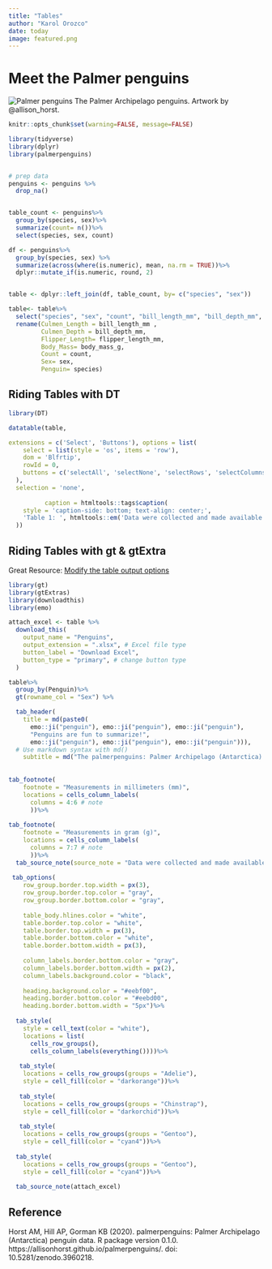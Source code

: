 ```yaml
---
title: "Tables"
author: "Karol Orozco"
date: today
image: featured.png
---
```



# Meet the Palmer penguins





![Palmer penguins](featured.png)
The Palmer Archipelago penguins. Artwork by @allison_horst.





```r
knitr::opts_chunk$set(warning=FALSE, message=FALSE)

library(tidyverse)
library(dplyr)
library(palmerpenguins)


# prep data
penguins <- penguins %>%
  drop_na()


table_count <- penguins%>%
  group_by(species, sex)%>%
  summarize(count= n())%>%
  select(species, sex, count)

df <- penguins%>%
  group_by(species, sex) %>% 
  summarize(across(where(is.numeric), mean, na.rm = TRUE))%>% 
  dplyr::mutate_if(is.numeric, round, 2)


table <- dplyr::left_join(df, table_count, by= c("species", "sex"))

table<- table%>%
  select("species", "sex", "count", "bill_length_mm", "bill_depth_mm", "flipper_length_mm", "body_mass_g")%>%
  rename(Culmen_Length = bill_length_mm , 
         Culmen_Depth = bill_depth_mm,  
         Flipper_Length= flipper_length_mm, 
         Body_Mass= body_mass_g,
         Count = count,
         Sex= sex,
         Penguin= species)
```

## Riding Tables with DT

```r
library(DT)

datatable(table,

extensions = c('Select', 'Buttons'), options = list(
    select = list(style = 'os', items = 'row'),
    dom = 'Blfrtip',
    rowId = 0,
    buttons = c('selectAll', 'selectNone', 'selectRows', 'selectColumns', 'selectCells')
  ),
  selection = 'none',
    
          caption = htmltools::tags$caption(
    style = 'caption-side: bottom; text-align: center;',
    'Table 1: ', htmltools::em('Data were collected and made available by Dr. Kristen Gorman and the Palmer Station, Antarctica LTER, a member of the Long Term Ecological Research Network.')
  ))

```

## Riding Tables with gt & gtExtra

Great Resource: [Modify the table output options](https://gt.rstudio.com/reference/tab_options.html)


```r

library(gt)
library(gtExtras)
library(downloadthis)
library(emo)

attach_excel <- table %>%
  download_this(
    output_name = "Penguins",
    output_extension = ".xlsx", # Excel file type
    button_label = "Download Excel",
    button_type = "primary", # change button type
  )

table%>%
  group_by(Penguin)%>%
  gt(rowname_col = "Sex") %>%

  tab_header(
    title = md(paste0(
      emo::ji("penguin"), emo::ji("penguin"), emo::ji("penguin"),
      "Penguins are fun to summarize!",
      emo::ji("penguin"), emo::ji("penguin"), emo::ji("penguin"))),
  # Use markdown syntax with md()
    subtitle = md("The palmerpenguins: Palmer Archipelago (Antarctica) penguin data"))%>%
  
  
tab_footnote(
    footnote = "Measurements in millimeters (mm)", 
    locations = cells_column_labels(
      columns = 4:6 # note
      ))%>% 
  
tab_footnote(
    footnote = "Measurements in gram (g)", 
    locations = cells_column_labels(
      columns = 7:7 # note
      ))%>% 
  tab_source_note(source_note = "Data were collected and made available by Dr. Kristen Gorman and the Palmer Station, Antarctica LTER, a member of the Long Term Ecological Research Network. | Table: Karol Orozco")%>% 
  
 tab_options(
    row_group.border.top.width = px(3),
    row_group.border.top.color = "gray",
    row_group.border.bottom.color = "gray",
    
    table_body.hlines.color = "white",
    table.border.top.color = "white",
    table.border.top.width = px(3),
    table.border.bottom.color = "white",
    table.border.bottom.width = px(3),
    
    column_labels.border.bottom.color = "gray",
    column_labels.border.bottom.width = px(2),
    column_labels.background.color = "black",
    
    heading.background.color = "#eebf00",
    heading.border.bottom.color = "#eebd00",
    heading.border.bottom.width = "5px")%>% 
  
  tab_style(
    style = cell_text(color = "white"),
    locations = list(
      cells_row_groups(),
      cells_column_labels(everything())))%>%
  
   tab_style(
    locations = cells_row_groups(groups = "Adelie"),
    style = cell_fill(color = "darkorange"))%>%
  
   tab_style(
    locations = cells_row_groups(groups = "Chinstrap"),
    style = cell_fill(color = "darkorchid"))%>%
  
   tab_style(
    locations = cells_row_groups(groups = "Gentoo"),
    style = cell_fill(color = "cyan4"))%>%
  
  tab_style(
    locations = cells_row_groups(groups = "Gentoo"),
    style = cell_fill(color = "cyan4"))%>%
  
  tab_source_note(attach_excel)


```




## Reference

Horst AM, Hill AP, Gorman KB (2020). palmerpenguins: Palmer Archipelago (Antarctica) penguin data. R package version 0.1.0. https://allisonhorst.github.io/palmerpenguins/. doi: 10.5281/zenodo.3960218.


